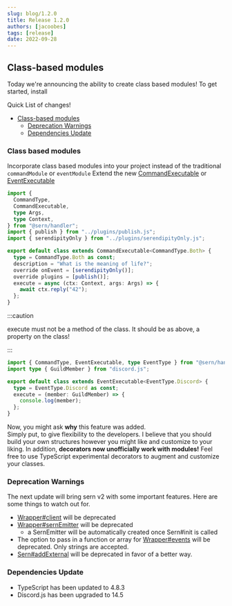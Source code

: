 ```yaml
---
slug: blog/1.2.0
title: Release 1.2.0
authors: [jacoobes]
tags: [release]
date: 2022-09-28
---
```


## Class-based modules

Today we're announcing the ability to create class based modules!
To get started, install


<PackageManagers command="add" text="@sern/handler@latest" />

Quick List of changes!

- [Class-based modules](#class-based-modules-1)
  - [Deprecation Warnings](#deprecation-warnings)
  - [Dependencies Update](#dependencies-update)

### Class based modules

Incorporate class based modules into your project instead of the traditional `commandModule` or `eventModule`
Extend the new [CommandExecutable](docs/api/classes/CommandExecutable) or [EventExecutable](docs/api/classes/EventExecutable)

```ts title="commands/meaning-of-life.ts" {15}
import {
  CommandType,
  CommandExecutable,
  type Args,
  type Context,
} from "@sern/handler";
import { publish } from "../plugins/publish.js";
import { serendipityOnly } from "../plugins/serendipityOnly.js";

export default class extends CommandExecutable<CommandType.Both> {
  type = CommandType.Both as const;
  description = "What is the meaning of life?";
  override onEvent = [serendipityOnly()];
  override plugins = [publish()];
  execute = async (ctx: Context, args: Args) => {
    await ctx.reply("42");
  };
}
```

:::caution

execute must not be a method of the class. It should be as above, a property on the class!

:::

```ts title="events/guildMemberAdd.ts" {6}
import { CommandType, EventExecutable, type EventType } from "@sern/handler";
import type { GuildMember } from "discord.js";

export default class extends EventExecutable<EventType.Discord> {
  type = EventType.Discord as const;
  execute = (member: GuildMember) => {
    console.log(member);
  };
}
```

Now, you might ask **why** this feature was added. <br /> Simply put, to give flexibility to the developers.
I believe that you should build your own structures however you might like and customize to your liking.
In addition, **decorators now unofficially work with modules!**
Feel free to use TypeScript experimental decorators to augment and customize your classes.

### Deprecation Warnings

The next update will bring sern v2 with some important features. Here are some things to watch out for.

- [Wrapper#client](docs/api/interfaces/Wrapper) will be deprecated
- [Wrapper#sernEmitter](docs/api/interfaces/Wrapper) will be deprecated
  - a SernEmitter will be automatically created once Sern#init is called
- The option to pass in a function or array for [Wrapper#events](docs/api/interfaces/Wrapper) will be deprecated. Only strings are accepted.
- [Sern#addExternal](docs/api/classes/SernEmitter) will be deprecated in favor of a better way.

### Dependencies Update

- TypeScript has been updated to 4.8.3
- Discord.js has been upgraded to 14.5
